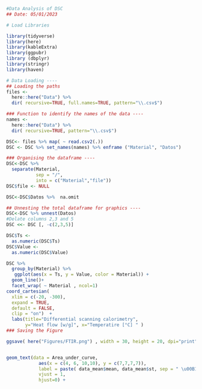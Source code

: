 
```r
#Data Analysis of DSC
## Date: 05/01/2023
```

```r
# Load Libraries

library(tidyverse)
library(here)
library(kableExtra)
library(ggpubr)
library (dbplyr)
library(stringr)
library(haven)

```

```r
# Data Loading ----
## Loading the paths
files <- 
  here::here("Data") %>%
  dir( recursive=TRUE, full.names=TRUE, pattern="\\.csv$")

### Function to identify the names of the data ----
names <- 
  here::here("Data") %>%
  dir( recursive=TRUE, pattern="\\.csv$")

DSC<- files %>% map( ~ read.csv2(.))
DSC <- DSC %>% set_names(names) %>% enframe ("Material", "Datos")

### Organising the dataframe ----
DSC<-DSC %>% 
  separate(Material,
           sep = "/",
           into = c("Material","file"))
DSC$file <- NULL
```


```r
DSC<-DSC$Datos %>%  na.omit


```


```r
## Unnesting the total dataframe for graphics ----
DSC<-DSC %>% unnest(Datos)
#Delate columns 2,3 and 5
DSC <<- DSC [, -c(2,3,5)]
```


```r
DSC$Ts <-
  as.numeric(DSC$Ts)
DSC$Value <-
  as.numeric(DSC$Value)
```


```r
DSC %>%
  group_by(Material) %>%
   ggplot(aes(x = Ts, y = Value, color = Material)) +
  geom_line()+
  facet_wrap( ~ Material , ncol=1)
coord_cartesian(
  xlim = c(-20, -300),
  expand = TRUE,
  default = FALSE,
  clip = "on")  + 
  labs(title="Differential scanning calorimetry",  
       y="Heat flow [w/g]", x="Temperatire [°C] " ) 
### Saving the Figure

ggsave( here("Figures/FTIR.png") , width = 30, height = 20, dpi="print" )



```



```r
geom_text(data = Area_under_curve, 
            aes(x = c(4, 6, 10,10), y = c(7,7,7,7)), 
            label = paste( data_mean$mean, data_mean$st, sep = " \u00B1 "), 
            vjust = 1, 
            hjust=0) + 
```

